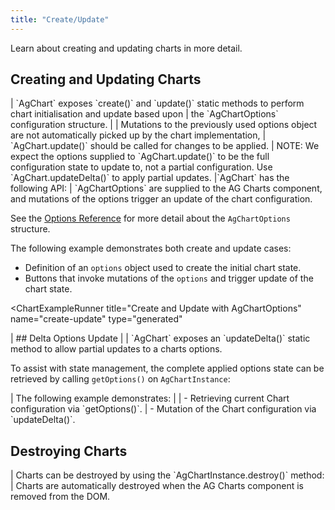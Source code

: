 ```yaml
---
title: "Create/Update"
---
```


Learn about creating and updating charts in more detail.

## Creating and Updating Charts

<framework-specific-section frameworks="javascript">
  | `AgChart` exposes `create()` and `update()` static methods to perform chart
  initialisation and update based upon | the `AgChartOptions` configuration
  structure. | | Mutations to the previously used options object are not
  automatically picked up by the chart implementation, | `AgChart.update()`
  should be called for changes to be applied. |
</framework-specific-section>

<framework-specific-section frameworks="javascript">
  <note>
    NOTE: We expect the options supplied to `AgChart.update()` to be the full
    configuration state to update to, not a partial configuration. Use
    `AgChart.updateDelta()` to apply partial updates.
  </note>
</framework-specific-section>

<framework-specific-section frameworks="javascript">
  |`AgChart` has the following API:
</framework-specific-section>

<framework-specific-section frameworks="javascript">
  <api-documentation
    source="charts-api/doc-interfaces.AUTO.json"
    section="AgChart"
    names='["create", "update"]'
    config='{ "showSnippets": false, "lookupRoot": "charts-api", "suppressTypes": ["AgChartInstance", "AgChartOptions", "DeepPartial"] }'
  ></api-documentation>
</framework-specific-section>

<framework-specific-section frameworks="frameworks">
  | `AgChartOptions` are supplied to the AG Charts component, and mutations of
  the options trigger an update of the chart configuration.
</framework-specific-section>

See the [Options Reference](/charts-api/) for more detail about the `AgChartOptions` structure.

The following example demonstrates both create and update cases:

- Definition of an `options` object used to create the initial chart state.
- Buttons that invoke mutations of the `options` and trigger update of the chart state.

<ChartExampleRunner
  title="Create and Update with AgChartOptions"
  name="create-update"
  type="generated"
></ChartExampleRunner>

<framework-specific-section frameworks="javascript">
| ## Delta Options Update
|
| `AgChart` exposes an `updateDelta()` static method to allow partial updates to a charts options.
</framework-specific-section>
<framework-specific-section frameworks="javascript">
<api-documentation source='charts-api/doc-interfaces.AUTO.json' section="AgChart" names='["updateDelta"]' config='{ "showSnippets": false, "lookupRoot": "charts-api", "suppressTypes": ["AgChartInstance", "AgChartOptions", "DeepPartial"] }'></api-documentation>
</framework-specific-section>
<framework-specific-section frameworks="javascript">

To assist with state management, the complete applied options state can be retrieved by calling `getOptions()` on `AgChartInstance`:

</framework-specific-section>
<framework-specific-section frameworks="javascript">
<api-documentation source='charts-api/doc-interfaces.AUTO.json' section="AgChartInstance" names='["getOptions"]' config='{ "showSnippets": false, "lookupRoot": "charts-api", "suppressTypes": ["AgChartInstance", "AgChartOptions", "DeepPartial"] }'></api-documentation>
</framework-specific-section>
<framework-specific-section frameworks="javascript">
| The following example demonstrates:
| 
| - Retrieving current Chart configuration via `getOptions()`.
| - Mutation of the Chart configuration via `updateDelta()`.
</framework-specific-section>
<framework-specific-section frameworks="javascript">
<ChartExampleRunner title='Update with Partial AgChartOptions' name='update-partial' type='typescript'></ChartExampleRunner>
<api-documentation source='charts-api/doc-interfaces.AUTO.json' section="AgChart" names='["updateDelta"]' config='{ "showSnippets": false, "lookupRoot": "charts-api", "suppressTypes": ["AgChartInstance", "AgChartOptions", "DeepPartial"] }'></api-documentation>
</framework-specific-section>

## Destroying Charts

<framework-specific-section frameworks="javascript">
  | Charts can be destroyed by using the `AgChartInstance.destroy()` method:
</framework-specific-section>
<framework-specific-section frameworks="javascript">
  <api-documentation
    source="charts-api/doc-interfaces.AUTO.json"
    section="AgChartInstance"
    names='["destroy"]'
    config='{ "showSnippets": false, "lookupRoot": "charts-api", "suppressTypes": ["AgChartInstance", "AgChartOptions", "DeepPartial"] }'
  ></api-documentation>
</framework-specific-section>

<framework-specific-section frameworks="frameworks">
  | Charts are automatically destroyed when the AG Charts component is removed
  from the DOM.
</framework-specific-section>
